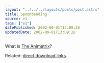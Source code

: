 ```yaml
---
layout: "../../../layouts/posts/post.astro"
title: Spoonbending
source: v1
tags: ["v1"]
datePublished: 2002-09-01T13:09:28
updatedDate: 2002-09-01T13:09:28
---
```


What is [The Animatrix][1]?

Related: [direct download links][2].

[1]: http://whatisthematrix.warnerbros.com/rl_cmp/anime_trailer_qt2.html "What Is The Matrix: The Animatrix Preview Trailer (a series of 9 anime stories set in the world of The Matrix)"
[2]: http://slashdot.org/comments.pl?sid=39030&cid=4175634 "Slashdot.org: direct download links for The Animatrix trailer"

